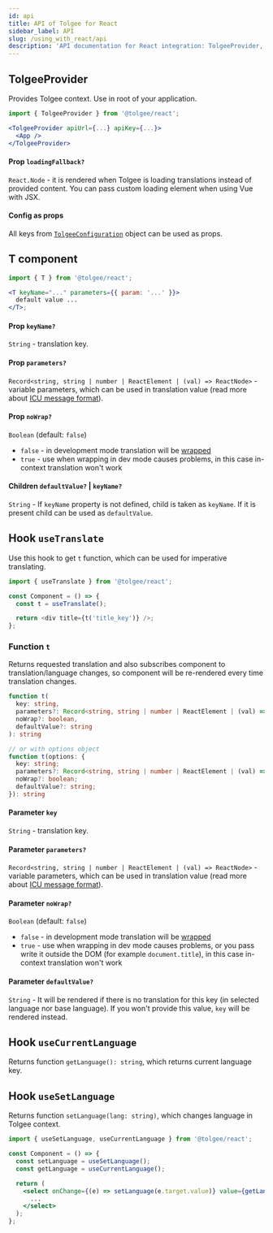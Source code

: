 ```yaml
---
id: api
title: API of Tolgee for React
sidebar_label: API
slug: /using_with_react/api
description: 'API documentation for React integration: TolgeeProvider​, T-component and different hooks ( useCurrentLanguage, useSetLanguage, useTranslate).'
---
```


## TolgeeProvider

Provides Tolgee context. Use in root of your application.

```jsx
import { TolgeeProvider } from '@tolgee/react';

<TolgeeProvider apiUrl={...} apiKey={...}>
  <App />
</TolgeeProvider>
```

#### Prop `loadingFallback?`

`React.Node` - it is rendered when Tolgee is loading translations instead of provided content.
You can pass custom loading element when using Vue with JSX.

#### Config as props

All keys from [`TolgeeConfiguration`](../configuration) object can be used as props.

## T component

```jsx
import { T } from '@tolgee/react';

<T keyName="..." parameters={{ param: '...' }}>
  default value ...
</T>;
```

#### Prop `keyName?`

`String` - translation key.

#### Prop `parameters?`

`Record<string, string | number | ReactElement | (val) => ReactNode>` - variable parameters, which can be used in translation value
(read more about [ICU message format](/platform/translation_process/icu_message_format)).

#### Prop `noWrap?`

`Boolean` (default: `false`)

- `false` - in development mode translation will be [wrapped](../wrapping)
- `true` - use when wrapping in dev mode causes problems, in this case in-context translation won't work

#### Children `defaultValue?` | `keyName?`

`String` - If `keyName` property is not defined, child is taken as `keyName`. If it is present child can be used as `defaultValue`.

## Hook `useTranslate`

Use this hook to get `t` function, which can be used for imperative translating.

```js
import { useTranslate } from '@tolgee/react';

const Component = () => {
  const t = useTranslate();

  return <div title={t('title_key')} />;
};
```

### Function `t`

Returns requested translation and also subscribes component to translation/language changes,
so component will be re-rendered every time translation changes.

```ts
function t(
  key: string,
  parameters?: Record<string, string | number | ReactElement | (val) => ReactNode>,
  noWrap?: boolean,
  defaultValue?: string
): string

// or with options object
function t(options: {
  key: string;
  parameters?: Record<string, string | number | ReactElement | (val) => ReactNode>;
  noWrap?: boolean;
  defaultValue?: string;
}): string
```

#### Parameter `key`

`String` - translation key.

#### Parameter `parameters?`

`Record<string, string | number | ReactElement | (val) => ReactNode>` - variable parameters, which can be used in translation value
(read more about [ICU message format](/platform/translation_process/icu_message_format)).

#### Parameter `noWrap?`

`Boolean` (default: `false`)

- `false` - in development mode translation will be [wrapped](../wrapping)
- `true` - use when wrapping in dev mode causes problems, or you pass write it outside the DOM
  (for example `document.title`), in this case in-context translation won't work

#### Parameter `defaultValue?`

`String` - It will be rendered if there is no translation for this key (in selected language nor base language).
If you won't provide this value, `key` will be rendered instead.

## Hook `useCurrentLanguage`

Returns function `getLanguage(): string`, which returns current language key.

## Hook `useSetLanguage`

Returns function `setLanguage(lang: string)`, which changes language in Tolgee context.

```jsx title="useCurrentLanguage & useSetLanguage"
import { useSetLanguage, useCurrentLanguage } from '@tolgee/react';

const Component = () => {
  const setLanguage = useSetLanguage();
  const getLanguage = useCurrentLanguage();

  return (
    <select onChange={(e) => setLanguage(e.target.value)} value={getLanguage()}>
      ...
    </select>
  );
};
```
